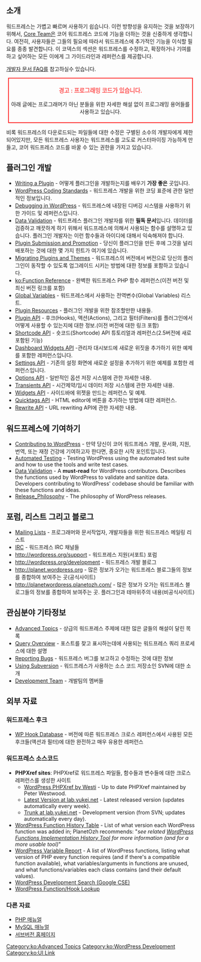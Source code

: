 {{Languages|
{{en|Developer Documentation}}
{{es|Developer Documentation}}
{{it|Documentazione per sviluppatori}}
{{ko|Developer Documentation}}
{{ru|Документация для разработчика}}
{{zh-tw|開發文件}}
}}

== 소개 ==

워드프레스는 가볍고 빠르며 사용하기 쉽습니다. 이런 방향성을 유지하는 것을 보장하기 위해서, [[Core Team]]은 코어 워드프레스 코드에 기능을 더하는 것을 신중하게 생각합니다. 여전히, 사용자들은 그들의 필요에 따라서 워드프레스에 추가적인 기능을 이식할 필요를 종종 발견합니다. 이 코덱스의 섹션은 워드프레스를 수정하고, 확장하거나 기여를 하고 싶어하는 모든 이에게 그 가이드라인과 레퍼런스를 제공합니다. 

[[FAQ Developer Documentation|개발자 문서 FAQ]]를 참고하실수 있습니다. 

<div style="clear: both;"></div>

<div style="margin:5px; padding:5px; border:2px solid #F22; text-align:center;"><div style="color:#F55; font-size:110%; font-weight:bold;">경고 : 프로그래밍 코드가 있습니다.</div>

아래 글에는 프로그래머가 아닌 분들을 위한 자세한 해설 없이 프로그래밍 용어들를 사용하고 있습니다. 
</div>
비록 워드프레스의 다운로드되는 파일들에 대한 수정은 구별된 소수의 개발자에게 제한되어있지만, 모든 워드프레스 사용자는 워드프레스를 고도로 커스터마이징 가능하게 만들고, 코어 워드프레스 코드를 바꿀 수 있는 권한을 가지고 있습니다.

== 플러그인 개발 ==

* [[Writing a Plugin]] - 어떻게 플러그인을 개발하는지를 배우기 '''가장 좋은''' 곳입니다. 
* [[WordPress Coding Standards]] - 워드프레스  개발을 위한 코딩 표준에 관한 일반적인 정보입니다. 
* [[Debugging in WordPress]] - 워드프레스에 내장된 디버깅 시스템을 사용하기 위한 가이드 및 레퍼런스입니다.
* [[Data Validation]] - 워드프레스 플러그인 개발자를 위한 '''필독 문서'''입니다. 데이터를 검증하고 깨끗하게 하기 위해서 워드프레스에 의해서 사용되는 함수를 설명하고 있습니다. 플러그인 개발자는 이런 함수들과 아이디에 대해서 익숙해져야 합니다.
* [[Plugin Submission and Promotion]] - 당신이 플러그인을 만든 후에 그것을 널리 배포하는 것에 대한 몇 가지 힌트가 여기에 있습니다.
* [[Migrating Plugins and Themes]] - 워드프레스의 버전에서 버전으로 당신의 플러그인이 동작할 수 있도록 업그레이드 시키는 방법에 대한 정보를 포함하고 있습니다.
* [[ko:Function Reference]] - 완벽한 워드프레스 PHP 함수 레퍼런스(이전 버전 및 최신 버전 링크를 포함)
* [[Global Variables]] - 워드프레스에서 사용하는 전역변수(Global Variables) 리스트. 
* [[Plugin Resources]] - 플러그인 개발을 위한 참조할만한 내용들.
* [[Plugin API]] - 후크(Hooks), 액션(Actions), 그리고 필터(Filters)를 플러그인에서 어떻게 사용할 수 있는지에 대한 정보.(이전 버전에 대한 링크 포함)
* [[Shortcode API]] - 숏코드(Shortcode) API 튜토리얼과 레퍼런스(2.5버전에 새로 포함된 기능)
* [[Dashboard Widgets API]] -관리자 대시보드에 새로운 위짓을 추가하기 위한 예제를 포함한 레퍼런스입니다.
* [[Settings API]] - 기존의 설정 화면에 새로운 설정을 추가하기 위한 예제를 포함한 레퍼런스입니다.
* [[Options API]] - 일반적인 옵션 저장 시스템에 관한 자세한 내용.
* [[Transients API]] - 시간제약/임시 데이터 저장 시스템에 관한 자세한 내용.
* [[Widgets API]] - 사이드바에 위젯을 만드는 레퍼런스 및 예제. 
* [[Quicktags API]] - HTML editor에 버튼을 추가하는 방법에 대한 레퍼런스. 
* [[Rewrite API]] - URL rewriting API에 관한 자세한 내용.

== 워드프레스에 기여하기 ==

* [[Contributing to WordPress]] - 만약 당신이 코어 워드프레스 개발, 문서화, 지원, 번역, 또는 재정 건강에 기여하고자 한다면, 중요한 시작 포인트입니다. 
* [[Automated Testing]] - Testing WordPress using the automated test suite and how to use the tools and write test cases.
* [[Data Validation]] - A '''must-read''' for WordPress contributors.  Describes the functions used by WordPress to validate and sanitize data.  Developers contributing to WordPress' codebase should be familiar with these functions and ideas.
* [[Release_Philosophy]] - The philosophy of WordPress releases.

== 포럼, 리스트 그리고 블로그 ==

* [[Mailing Lists]] - 프로그래머와 문서작업자, 개발자들을 위한 워드프레스 메일링 리스트
* [[IRC]] - 워드프레스 IRC 채널들
* http://wordpress.org/support - 워드프레스 지원(서포트) 포럼
* http://wordpress.org/development - 워드프레스 개발 블로그
* http://planet.wordpress.org - 많은 정보가 오가는 워드프레스 블로그들의 정보를 종합하여 보여주는 곳(공식사이트)
* http://planetwordpress.planetozh.com/ - 많은 정보가 오가는 워드프레스 블로그들의 정보를 종합하여 보여주는 곳. 플러그인과 테마위주의 내용(비공식사이트)

== 관심분야 기타정보 ==

* [[Advanced Topics]] - 상급의 워드프레스 주제에 대한 많은 글들의 해설이 달린 목록
* [[Query Overview]] - 포스트를 찾고 표시하는데에 사용되는 워드프레스 쿼리 프로세스에 대한 설명
* [[Reporting Bugs]] - 워드프레스 버그를 보고하고 수정하는 것에 대한 정보
* [[Using Subversion]] - 워드프레스가 사용하는 소스 코드 저장소인 SVN에 대한 소개
* [[Development Team]] - 개발팀의 멤버들

== 외부 자료 ==

=== 워드프레스 후크 ===
* [http://adambrown.info/p/wp_hooks WP Hook Database] - 버전에 따른 워드프레스 크로스 레퍼런스에서 사용된 모든 후크들(액션과 필터)에 대한 완전하고 매우 유용한 레퍼런스

===워드프레스 소스코드===
* '''PHPXref sites''': PHPXref로 워드프레스 파일들, 함수들과 변수들에 대한 크로스 레퍼런스를 생성한 사이트
** [http://phpxref.ftwr.co.uk/wordpress/nav.html?_functions/index.html WordPress PHPXref by Westi] - Up to date PHPXref maintained by Peter Westwood.
** [http://lab.yukei.net/wp-code Latest Version at lab.yukei.net] - Latest released version (updates automatically every week).
** [http://lab.yukei.net/wp-trunk Trunk at lab.yukei.net] - Development version (from SVN; updates automatically every day).
* [http://planetozh.com/projects/wordpress-functions-history/table_light.html WordPress Function History Table] - List of what version each WordPress function was added in; PlanetOzh recommends: "''see related [http://planetozh.com/blog/my-projects/wordpress-functions-implementation-history-tool/ WordPress Functions Implementation History Tool] for more information (and for a more usable tool)''"
* [http://dd32.id.au/wp-2.4-variable-report.html WordPress Variable Report] - A list of WordPress functions, listing what version of PHP every function requires (and if there's a compatible function available), what variables/arguments in functions are unused, and what functions/variables each class contains (and their default values).
* [http://www.google.com/coop/cse?cx=003089488824223329442%3Avwjqws2iu5u   WordPress Development Search (Google CSE)]
* [http://wpseek.com/ WordPress Function/Hook Lookup]

===다른 자료===
* [http://www.php.net/manual/en PHP 매뉴얼]
* [http://dev.mysql.com/doc/mysql/en/index.html MySQL 매뉴얼]
* [http://subversion.tigris.org/ 서브버전 홈페이지]

{{toclist}}
[[Category:ko:Advanced Topics]]
[[Category:ko:WordPress Development]]
[[Category:ko:UI Link]]